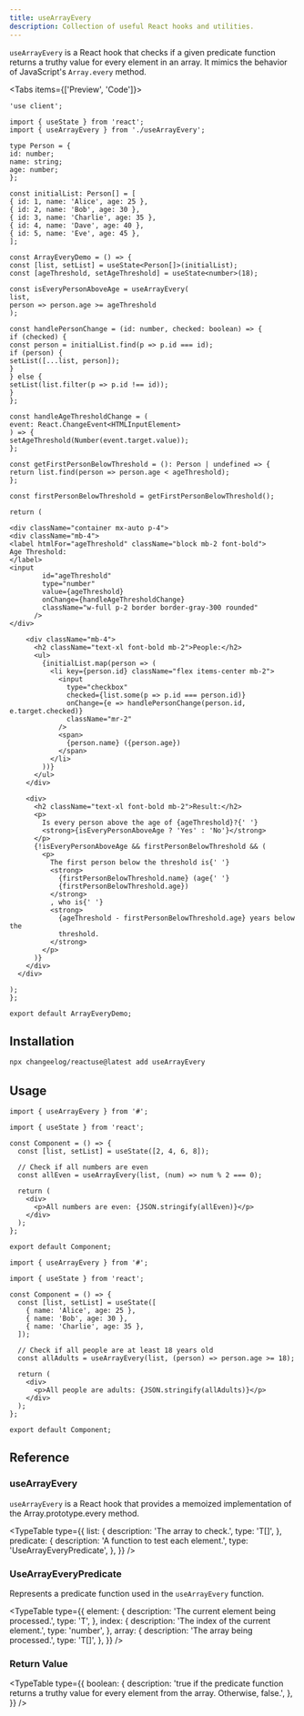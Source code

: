 ```yaml
---
title: useArrayEvery
description: Collection of useful React hooks and utilities.
---
```


`useArrayEvery` is a React hook that checks if a given predicate function returns a truthy value for every element in an array. It mimics the behavior of JavaScript's `Array.every` method.

<Tabs items={['Preview', 'Code']}>
  <Tab value="Preview">
    <ArrayEveryDemo />
  </Tab>
  <Tab value="Code">
  ```tsx
'use client';

import { useState } from 'react';
import { useArrayEvery } from './useArrayEvery';

type Person = {
id: number;
name: string;
age: number;
};

const initialList: Person[] = [
{ id: 1, name: 'Alice', age: 25 },
{ id: 2, name: 'Bob', age: 30 },
{ id: 3, name: 'Charlie', age: 35 },
{ id: 4, name: 'Dave', age: 40 },
{ id: 5, name: 'Eve', age: 45 },
];

const ArrayEveryDemo = () => {
const [list, setList] = useState<Person[]>(initialList);
const [ageThreshold, setAgeThreshold] = useState<number>(18);

const isEveryPersonAboveAge = useArrayEvery(
list,
person => person.age >= ageThreshold
);

const handlePersonChange = (id: number, checked: boolean) => {
if (checked) {
const person = initialList.find(p => p.id === id);
if (person) {
setList([...list, person]);
}
} else {
setList(list.filter(p => p.id !== id));
}
};

const handleAgeThresholdChange = (
event: React.ChangeEvent<HTMLInputElement>
) => {
setAgeThreshold(Number(event.target.value));
};

const getFirstPersonBelowThreshold = (): Person | undefined => {
return list.find(person => person.age < ageThreshold);
};

const firstPersonBelowThreshold = getFirstPersonBelowThreshold();

return (

<div className="container mx-auto p-4">
<div className="mb-4">
<label htmlFor="ageThreshold" className="block mb-2 font-bold">
Age Threshold:
</label>
<input
          id="ageThreshold"
          type="number"
          value={ageThreshold}
          onChange={handleAgeThresholdChange}
          className="w-full p-2 border border-gray-300 rounded"
        />
</div>

      <div className="mb-4">
        <h2 className="text-xl font-bold mb-2">People:</h2>
        <ul>
          {initialList.map(person => (
            <li key={person.id} className="flex items-center mb-2">
              <input
                type="checkbox"
                checked={list.some(p => p.id === person.id)}
                onChange={e => handlePersonChange(person.id, e.target.checked)}
                className="mr-2"
              />
              <span>
                {person.name} ({person.age})
              </span>
            </li>
          ))}
        </ul>
      </div>

      <div>
        <h2 className="text-xl font-bold mb-2">Result:</h2>
        <p>
          Is every person above the age of {ageThreshold}?{' '}
          <strong>{isEveryPersonAboveAge ? 'Yes' : 'No'}</strong>
        </p>
        {!isEveryPersonAboveAge && firstPersonBelowThreshold && (
          <p>
            The first person below the threshold is{' '}
            <strong>
              {firstPersonBelowThreshold.name} (age{' '}
              {firstPersonBelowThreshold.age})
            </strong>
            , who is{' '}
            <strong>
              {ageThreshold - firstPersonBelowThreshold.age} years below the
              threshold.
            </strong>
          </p>
        )}
      </div>
    </div>

);
};

export default ArrayEveryDemo;

````
</Tab>
</Tabs>

## Installation

```bash
npx changeelog/reactuse@latest add useArrayEvery
````

## Usage

```tsx
import { useArrayEvery } from '#';

import { useState } from 'react';

const Component = () => {
  const [list, setList] = useState([2, 4, 6, 8]);

  // Check if all numbers are even
  const allEven = useArrayEvery(list, (num) => num % 2 === 0);

  return (
    <div>
      <p>All numbers are even: {JSON.stringify(allEven)}</p>
    </div>
  );
};

export default Component;
```

```tsx
import { useArrayEvery } from '#';

import { useState } from 'react';

const Component = () => {
  const [list, setList] = useState([
    { name: 'Alice', age: 25 },
    { name: 'Bob', age: 30 },
    { name: 'Charlie', age: 35 },
  ]);

  // Check if all people are at least 18 years old
  const allAdults = useArrayEvery(list, (person) => person.age >= 18);

  return (
    <div>
      <p>All people are adults: {JSON.stringify(allAdults)}</p>
    </div>
  );
};

export default Component;
```

## Reference

### useArrayEvery

`useArrayEvery` is a React hook that provides a memoized implementation of the Array.prototype.every method.

<TypeTable
  type={{
    list: {
      description: 'The array to check.',
      type: 'T[]',
    },
    predicate: {
      description: 'A function to test each element.',
      type: 'UseArrayEveryPredicate',
    },
  }}
/>

### UseArrayEveryPredicate

Represents a predicate function used in the `useArrayEvery` function.

<TypeTable
  type={{
    element: {
      description: 'The current element being processed.',
      type: 'T',
    },
    index: {
      description: 'The index of the current element.',
      type: 'number',
    },
    array: {
      description: 'The array being processed.',
      type: 'T[]',
    },
  }}
/>

### Return Value

<TypeTable
  type={{
    boolean: {
      description:
        'true if the predicate function returns a truthy value for every element from the array. Otherwise, false.',
    },
  }}
/>

